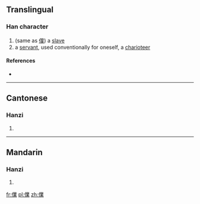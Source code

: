 ==Translingual==

===Han character===
{{Han char|rn=9|rad=人|as=13|sn=15|four=|canj=人廿金木 (OTCD)}}

# (same as [[僕]]) a [[slave]]
# a [[servant]], used conventionally for oneself, a [[charioteer]]

====References====
* {{Han ref|kx=0118.220|hdz=10224.110|uh=3492|ud=13458}}

----

==Cantonese==

===Hanzi===
{{yue-hanzi|jyut=[[buk6]]|y=buk6}}

# {{defn|lang=yue|sort=人13}}

----

==Mandarin==

===Hanzi===
{{cmn-hanzi|pin=[[pú]] ([[pu2]])|wg=p'u<sup>2</sup>}}

# {{defn|lang=cmn|sort=人13}}

[[fr:㒒]]
[[pl:㒒]]
[[zh:㒒]]